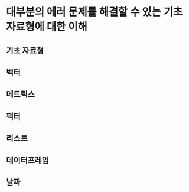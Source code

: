 # 대부분의 에러 문제를 해결할 수 있는 기초 자료형에 대한 이해 {#data-type}

## 기초 자료형 {#basic-data-type}

## 벡터 {#vector}

## 메트릭스 {#metrix}

## 팩터 {#factor}

## 리스트 {#list}

## 데이터프레임 {#data-frame}

## 날짜 {#date-time}
